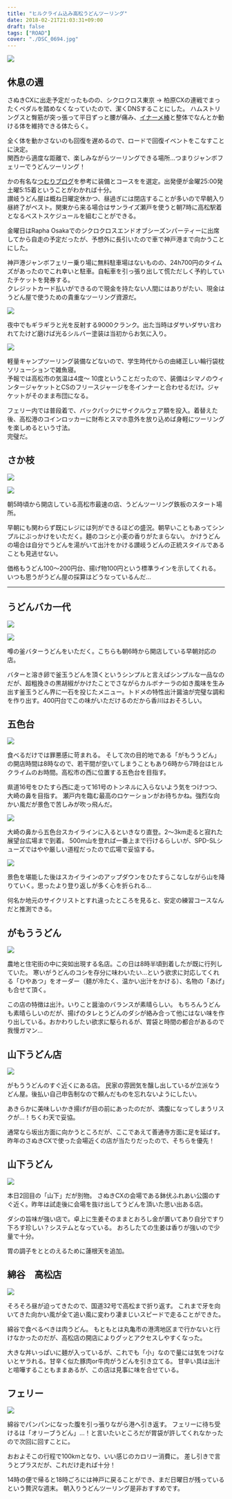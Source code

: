 ---
title: "ヒルクライム込み高松うどんツーリング"
date: 2018-02-21T21:03:31+09:00
draft: false
tags: ["ROAD"]
cover: "./DSC_0694.jpg"
---

![ ](./DSC_0694.jpg)

## 休息の週

さぬきCXに出走予定だったものの、シクロクロス東京 → 柏原CXの連戦でまったくペダルを踏めなくなっていたので、潔くDNSすることにした。
ハムストリングスと臀筋が突っ張って平日ずっと腰が痛み、[イナーメ棒](http://amzn.to/2CA76ml)と整体でなんとか動ける体を維持できる体たらく。

全く体を動かさないのも回復を遅めるので、ロードで回復イベントをこなすことに決定。\
関西から適度な距離で、楽しみながらツーリングできる場所…つまりジャンボフェリーでうどんツーリング！

かの有名な[つむりブログ](http://tsumuri5.com/blog-entry-476.html)を参考に装備とコースをを選定。出発便が金曜25:00発土曜5:15着ということがわかれば十分。\
讃岐うどん屋は概ね日曜定休かつ、昼過ぎには閉店することが多いので早朝入り昼終了がベスト。関東から来る場合はサンライズ瀬戸を使うと朝7時に高松駅着となるベストスケジュールを組むことができる。

金曜日はRapha Osakaでのシクロクロスエンドオブシーズンパーティーに出席してから自走の予定だったが、予想外に長引いたので車で神戸港まで向かうことにした。

神戸港ジャンボフェリー乗り場に無料駐車場はないものの、24h700円のタイムズがあったのでこれ幸いと駐車。自転車を引っ張り出して慌ただしく予約していたチケットを発券する。\
クレジットカード払いができるので現金を持たない人間にはありがたい、現金はうどん屋で使うための貴重なツーリング資源だ。

![ ](./DSC_0689.jpg)

夜中でもギラギラと光を反射する9000クランク。出た当時はダサいダサい言われてたけど磨けば光るシルバー塗装は当初からお気に入り。

![ ](./DSC_0691.jpg)

軽量キャンプツーリング装備などないので、学生時代からの由緒正しい輪行袋枕ソリューションで雑魚寝。\
予報では高松市の気温は4度～ 10度ということだったので、装備はシマノのウィンタージャケットとCSのフリースジャージを冬インナーと合わせるだけ。ジャケットがそのまま布団になる。

フェリー内では普段着で、バックパックにサイクルウェア類を投入。着替えた後、高松港のコインロッカーに財布とスマホ意外を放り込めば身軽にツーリングを楽しめるという寸法。\
完璧だ。

## さか枝

![ ](./DSC_0692.jpg)

![ ](./DSC_0693.jpg)

朝5時頃から開店している高松市最速の店、うどんツーリング鉄板のスタート場所。

早朝にも関わらず既にレジには列ができるほどの盛況。朝早いこともあってシンプルにぶっかけをいただく。麺のコシと小麦の香りがたまらない。
かけうどんの場合は自分でうどんを湯がいて出汁をかける讃岐うどんの正統スタイルであることも見逃せない。

価格もうどん100〜200円台、揚げ物100円という標準ラインを示してくれる。いつも思うがうどん屋の採算はどうなっているんだ…

<LinkCard url="https://goo.gl/maps/gzn6UYrMdBPotSyP7" />

---

## うどんバカ一代

![ ](./DSC_0695.jpg)

![ ](./DSC_0694.jpg)

噂の釜バターうどんをいただく。こちらも朝6時から開店している早朝対応の店。

バターと溶き卵で釜玉うどんを頂くというシンプルと言えばシンプルな一品なのだが、超粗挽きの黒胡椒がかけたことでさながらカルボナーラの如き風味を生み出す釜玉うどん界に一石を投じたメニュー。トドメの特性出汁醤油が完璧な調和を作り出す。400円台でこの味がいただけるのだから香川はおそろしい。

<LinkCard url="https://g.page/udonbakaichidai?share" />

## 五色台

![ ](./DSC_0696.jpg)

食べるだけでは罪悪感に苛まれる。
そして次の目的地である「がもううどん」の開店時間は8時なので、若干間が空いてしまうこともあり6時から7時台はヒルクライムのお時間。高松市の西に位置する五色台を目指す。

県道16号をひたすら西に走って161号のトンネルに入らないよう気をつけつつ、大崎の鼻を目指す。
瀬戸内を臨む最高のロケーションがお待ちかね。強烈な向かい風だが景色で苦しみが吹っ飛んだ。

![ ](./DSC_0697.jpg)

大崎の鼻から五色台スカイラインに入るといきなり直登。2〜3km走ると寂れた展望台広場まで到着。
500m山を登れば一番上まで行けるらしいが、SPD-SLシューズではやや厳しい道程だったので広場で妥協する。

![ ](./DSC_0699.jpg)

景色を堪能した後はスカイラインのアップダウンをひたすらこなしながら山を降りていく。思ったより登り返しが多く心を折られる…

何名か地元のサイクリストとすれ違ったところを見ると、安定の練習コースなんだと推測できる。

<LinkCard url="https://goo.gl/maps/xbNLW7ZbjCwdmxPMA" />

## がもううどん

![ ](./DSC_0700.jpg)

農地と住宅街の中に突如出現する名店。この日は8時半頃到着したが既に行列していた。
寒いがうどんのコシを存分に味わいたい…という欲求に対応してくれる「ひやあつ」をオーダー（麺が冷たく、温かい出汁をかける）、名物の「あげ」も合せて頂く。

この店の特徴は出汁。いりこと醤油のバランスが素晴らしい。
もちろんうどんも素晴らしいのだが、揚げのタレとうどんのダシが絡み合って他にはない味を作り出している。おかわりしたい欲求に駆られるが、胃袋と時間の都合があるので我慢ガマン…

<LinkCard url="https://goo.gl/maps/3Qe36zRcXXcJsNF19" />

## 山下うどん店

![ ](./DSC_0701.jpg)

がもううどんのすぐ近くにある店。
民家の雰囲気を醸し出しているが立派なうどん屋。後払い自己申告制なので頼んだものを忘れないようにしたい。

あきらかに美味しいかき揚げが目の前にあったのだが、満腹になってしまうリスクが…！ちくわ天で妥協。

通常なら坂出方面に向かうところだが、ここであえて善通寺方面に足を延ばす。
昨年のさぬきCXで使った会場近くの店が当たりだったので、そちらを優先！

<LinkCard url="https://goo.gl/maps/VNWdJv7LL7kv3GPL9" />

## 山下うどん

![ ](./DSC_0702.jpg)

本日2回目の「山下」だが別物。
さぬきCXの会場である鉢伏ふれあい公園のすぐ近く。昨年は試走後に会場を抜け出してうどんを頂いた思い出ある店。

ダシの旨味が強い店で。卓上に生姜そのままとおろし金が置いてあり自分ですり下ろす珍しい？システムとなっている。
おろしたての生姜は香りが強いので少量で十分。

胃の調子をととのえるために蓮根天を追加。

<LinkCard url="https://goo.gl/maps/E37SzVm1Y3JyvxHa9" />

## 綿谷　高松店

![ ](./DSC_0703.jpg)

そろそろ昼が迫ってきたので、国道32号で高松まで折り返す。
これまで牙を向いてきた向かい風が全て追い風に変わり凄まじいスピードで走ることができた。

綿谷で食べるべきは肉うどん。
もともとは丸亀市の港湾地区まで行かないと行けなかったのだが、高松店の開店によりグッとアクセスしやすくなった。

大きな丼いっぱいに麺が入っているが、これでも「小」なので量には気をつけないとヤラれる。甘辛く似た豚肉or牛肉がうどんを引き立てる。
甘辛い具は出汁と喧嘩することもままあるが、この店は見事に味を合せている。

<LinkCard url="https://goo.gl/maps/VzsibdtEjNLpxhhF9" />

## フェリー

![ ](./DSC_0705.jpg)

綿谷でパンパンになった腹を引っ張りながら港へ引き返す。
フェリーに待ち受けるは「オリーブうどん」…！と言いたいところだが胃袋が許してくれなかったので次回に回すことに。

おおよそこの行程で100kmとなり、いい感じのカロリー消費に。
差し引きで言うとプラスだが、これだけ走れば十分！

14時の便で帰ると18時ごろには神戸に戻ることができ、まだ日曜日が残っているという贅沢な週末。
朝入りうどんツーリング是非おすすめです。

<LinkCard url="https://www.strava.com/activities/1411117008/embed/d47d0732e75a8dc95988b0cf0696cb662873aa16" />

<Amzn asin="B007A9DRH2" />
